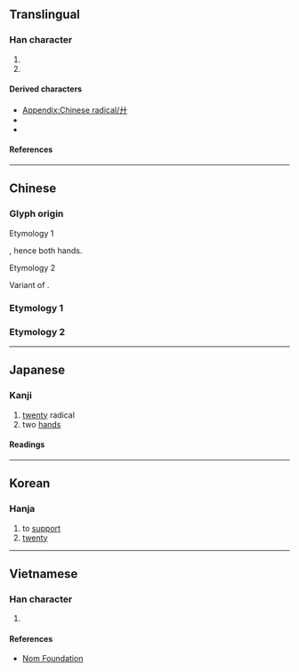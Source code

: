 {{also|廿}}
{{character info}}
{{character info|⼶}}
{{character info|0x2F890}}
==Translingual==
{{stroke order|type=animate}}

===Han character===
{{Han char|rn=55|rad=廾|as=00|sn=3|four=44000|canj=JJ,XXJJ|ids=⿻丿十,⿻𠂇丨}}

# {{mul-kangxi radical-def}}
# {{mul-shuowen radical-def|62}}

====Derived characters====
* [[Appendix:Chinese radical/廾]]
* {{l|mul|[[升]], [[卉]], [[𠮽]], [[㚏]], [[𡧅]], [[𡭛]], [[𫸦]], [[𦬇]], [[𢨬]], [[㫒]], [[𬅝]], [[灷]], [[𬌪]], [[𥃲]], [[𥐧]], [[竎]], [[𥤰]], [[𦮁]], [[𥫠]], [[𥸭]], [[𬙬]], [[羿]], [[舁]], [[𧟤]], [[𧟥]], [[𢇂]], [[𮩴]], [[𧠋]], [[𫌲]], [[𬆕]], [[𦰙]], [[𦯳]], [[𦱓]], [[𦲱]], [[𩚇]], [[𦳕]], [[馵]], [[𫙐]], [[𬶽]], [[𤼷]], [[𥯹]], [[𦻪]], [[𬝭]], [[彛]], [[彜]], [[𨐢]], [[𭿗]], [[𥰰]], [[彞]], [[彝]], [[𦿩]], [[𦿪]], [[龏]], [[𧂑]]}}
* {{l|mul|[[𧘬]], [[𪞷]], [[𧠌]], [[戒]], [[𥤬]], [[㘟]], [[𩓚]], [[頮]], [[颒]], [[㳤]], [[𨗮]]}}

====References====
{{Han ref|kx=0353.080|dkj=09583|dj=0668.070|hdz=10513.110|uh=5EFE}}
{{Han ref|uh=2F890}}

[[Category:CJKV radicals| ]]

----

==Chinese==
{{zh-wp|zh:廾部|en:Radical 55}}

===Glyph origin===
{{Han etym}}
; Etymology 1
{{Han compound|𠂇|又|t1=left hand|t2=right hand|ls=ic}}, hence both hands.
; Etymology 2
Variant of {{l|zh|廿}}.

===Etymology 1===
{{zh-see|拱|a}}

===Etymology 2===
{{zh-see|廿}}

----

==Japanese==
{{wp|lang=ja|廾部}}

===Kanji===
{{ja-kanji|grade=|rs=廾00}}

# [[twenty]] radical
# two [[hands]]

====Readings====
{{ja-readings
|goon=く
|kanon=きょう<きよう
|kun=ささ-げる <!-- にじゅう<にじふ,　にじゅうあし<にじふあし -->
}}

{{attention|ja|confirm radical for "twenty"}}

----

==Korean==

===Hanja===
{{ko-hanja|받들다|받들|공}}

# to [[support]]
# [[twenty]]

----

==Vietnamese==

===Han character===
{{vi-readings|rs=廾00|reading=trấp, trập, củng}}

# {{rfdef|vi|sort=廾00}}

====References====
* [http://nomfoundation.org/common/nom_details.php?codepoint=5EFE Nom Foundation]